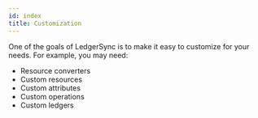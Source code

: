 ```yaml
---
id: index
title: Customization
---
```



One of the goals of LedgerSync is to make it easy to customize for your needs. For example, you may need:

- Resource converters
- Custom resources
- Custom attributes
- Custom operations
- Custom ledgers

<DocCardList/>
